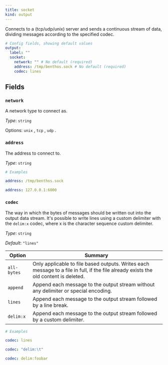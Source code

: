 ```yaml
---
title: socket
kind: output
---
```


Connects to a (tcp/udp/unix) server and sends a continuous stream of data, dividing messages according to the specified codec.

```yml
# Config fields, showing default values
output:
  label: ""
  socket:
    network: "" # No default (required)
    address: /tmp/benthos.sock # No default (required)
    codec: lines
```

## Fields

### `network`

A network type to connect as.


*Type*: `string`


Options:
`unix`
, `tcp`
, `udp`
.

### `address`

The address to connect to.


*Type*: `string`


```yml
# Examples

address: /tmp/benthos.sock

address: 127.0.0.1:6000
```

### `codec`

The way in which the bytes of messages should be written out into the output data stream. It's possible to write lines using a custom delimiter with the `delim:x` codec, where x is the character sequence custom delimiter.


*Type*: `string`

*Default*: `"lines"`


| Option | Summary |
| ------ | ------- |
| `all-bytes` | Only applicable to file based outputs. Writes each message to a file in full, if the file already exists the old content is deleted. |
| `append` | Append each message to the output stream without any delimiter or special encoding. |
| `lines` | Append each message to the output stream followed by a line break. |
| `delim:x` | Append each message to the output stream followed by a custom delimiter. |


```yml
# Examples

codec: lines

codec: "delim:\t"

codec: delim:foobar
```


